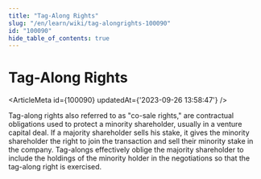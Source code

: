 ```yaml
---
title: "Tag-Along Rights"
slug: "/en/learn/wiki/tag-alongrights-100090"
id: "100090"
hide_table_of_contents: true
---
```



# Tag-Along Rights

<ArticleMeta id={100090} updatedAt={'2023-09-26 13:58:47'} />
<div className='border-solid border-b border-t-0 my-4 border-[var(--ifm-color-gray-300)]' />

Tag-along rights also referred to as "co-sale rights," are contractual obligations used to protect a minority shareholder, usually in a venture capital deal. If a majority shareholder sells his stake, it gives the minority shareholder the right to join the transaction and sell their minority stake in the company. Tag-alongs effectively oblige the majority shareholder to include the holdings of the minority holder in the negotiations so that the tag-along right is exercised.

